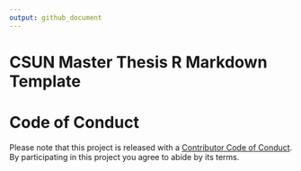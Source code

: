 ```yaml
---
output: github_document
---
```


# CSUN Master Thesis R Markdown Template



# Code of Conduct

Please note that this project is released with a [Contributor Code of Conduct](CONDUCT.md). By participating in this project you agree to abide by its terms.

